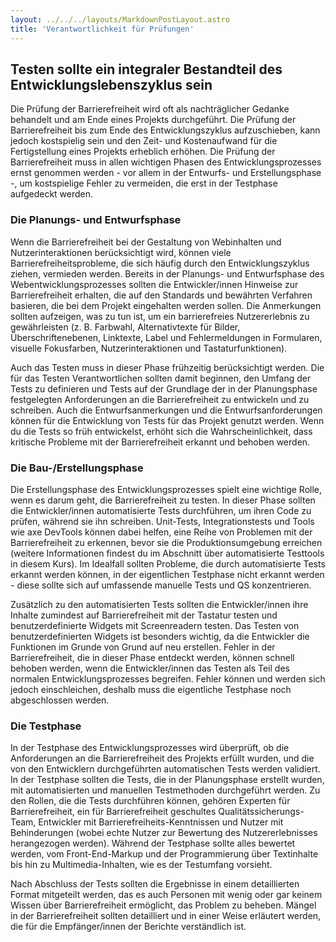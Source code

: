 ```yaml
---
layout: ../../../layouts/MarkdownPostLayout.astro
title: 'Verantwortlichkeit für Prüfungen'
---
```


## Testen sollte ein integraler Bestandteil des Entwicklungslebenszyklus sein

Die Prüfung der Barrierefreiheit wird oft als nachträglicher Gedanke behandelt
und am Ende eines Projekts durchgeführt. Die Prüfung der Barrierefreiheit bis
zum Ende des Entwicklungszyklus aufzuschieben, kann jedoch kostspielig sein und
den Zeit- und Kostenaufwand für die Fertigstellung eines Projekts erheblich
erhöhen. Die Prüfung der Barrierefreiheit muss in allen wichtigen Phasen des
Entwicklungsprozesses ernst genommen werden - vor allem in der Entwurfs- und
Erstellungsphase -, um kostspielige Fehler zu vermeiden, die erst in der
Testphase aufgedeckt werden.

### Die Planungs- und Entwurfsphase

Wenn die Barrierefreiheit bei der Gestaltung von Webinhalten und Nutzerinteraktionen
berücksichtigt wird, können viele Barrierefreiheitsprobleme, die sich häufig durch
den Entwicklungszyklus ziehen, vermieden werden. Bereits in der Planungs- und
Entwurfsphase des Webentwicklungsprozesses sollten die Entwickler/innen Hinweise
zur Barrierefreiheit erhalten, die auf den Standards und bewährten Verfahren basieren,
die bei dem Projekt eingehalten werden sollen. Die Anmerkungen sollten aufzeigen,
was zu tun ist, um ein barrierefreies Nutzererlebnis zu gewährleisten (z. B.
Farbwahl, Alternativtexte für Bilder, Überschriftenebenen, Linktexte, Label und
Fehlermeldungen in Formularen, visuelle Fokusfarben, Nutzerinteraktionen und
Tastaturfunktionen).

Auch das Testen muss in dieser Phase frühzeitig berücksichtigt werden. Die für
das Testen Verantwortlichen sollten damit beginnen, den Umfang der Tests zu
definieren und Tests auf der Grundlage der in der Planungsphase festgelegten
Anforderungen an die Barrierefreiheit zu entwickeln und zu schreiben. Auch die
Entwurfsanmerkungen und die Entwurfsanforderungen können für die Entwicklung von
Tests für das Projekt genutzt werden. Wenn du die Tests so früh entwickelst, erhöht
sich die Wahrscheinlichkeit, dass kritische Probleme mit der Barrierefreiheit
erkannt und behoben werden.

### Die Bau-/Erstellungsphase

Die Erstellungsphase des Entwicklungsprozesses spielt eine wichtige Rolle, wenn
es darum geht, die Barrierefreiheit zu testen. In dieser Phase sollten die Entwickler/innen
automatisierte Tests durchführen, um ihren Code zu prüfen, während sie ihn schreiben.
Unit-Tests, Integrationstests und Tools wie axe DevTools können dabei helfen, eine
Reihe von Problemen mit der Barrierefreiheit zu erkennen, bevor sie die
Produktionsumgebung erreichen (weitere Informationen findest du im Abschnitt über
automatisierte Testtools in diesem Kurs). Im Idealfall sollten Probleme, die durch
automatisierte Tests erkannt werden können, in der eigentlichen Testphase nicht
erkannt werden - diese sollte sich auf umfassende manuelle Tests und QS konzentrieren.

Zusätzlich zu den automatisierten Tests sollten die Entwickler/innen ihre Inhalte
zumindest auf Barrierefreiheit mit der Tastatur testen und benutzerdefinierte
Widgets mit Screenreadern testen. Das Testen von benutzerdefinierten Widgets ist
besonders wichtig, da die Entwickler die Funktionen im Grunde von Grund auf neu
erstellen. Fehler in der Barrierefreiheit, die in dieser Phase entdeckt werden,
können schnell behoben werden, wenn die Entwickler/innen das Testen als Teil des
normalen Entwicklungsprozesses begreifen. Fehler können und werden sich jedoch
einschleichen, deshalb muss die eigentliche Testphase noch abgeschlossen werden.

### Die Testphase

In der Testphase des Entwicklungsprozesses wird überprüft, ob die Anforderungen
an die Barrierefreiheit des Projekts erfüllt wurden, und die von den Entwicklern
durchgeführten automatischen Tests werden validiert. In der Testphase sollten die
Tests, die in der Planungsphase erstellt wurden, mit automatisierten und manuellen
Testmethoden durchgeführt werden. Zu den Rollen, die die Tests durchführen können,
gehören Experten für Barrierefreiheit, ein für Barrierefreiheit geschultes
Qualitätssicherungs-Team, Entwickler mit Barrierefreiheits-Kenntnissen und Nutzer
mit Behinderungen (wobei echte Nutzer zur Bewertung des Nutzererlebnisses herangezogen
werden). Während der Testphase sollte alles bewertet werden, vom Front-End-Markup
und der Programmierung über Textinhalte bis hin zu Multimedia-Inhalten, wie es
der Testumfang vorsieht.

Nach Abschluss der Tests sollten die Ergebnisse in einem detaillierten Format
mitgeteilt werden, das es auch Personen mit wenig oder gar keinem Wissen über
Barrierefreiheit ermöglicht, das Problem zu beheben. Mängel in der Barrierefreiheit
sollten detailliert und in einer Weise erläutert werden, die für die
Empfänger/innen der Berichte verständlich ist.
